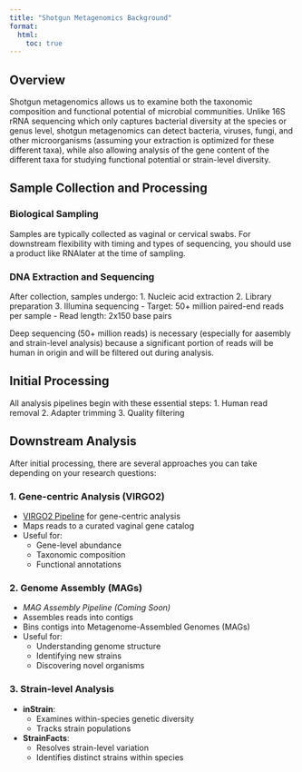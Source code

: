 ```yaml
---
title: "Shotgun Metagenomics Background"
format:
  html:
    toc: true
---
```


## Overview

Shotgun metagenomics allows us to examine both the taxonomic composition and functional potential of microbial communities. Unlike 16S rRNA sequencing which only captures bacterial diversity at the species or genus level, shotgun metagenomics can detect bacteria, viruses, fungi, and other microorganisms (assuming your extraction is optimized for these different taxa), while also allowing analysis of the gene content of the different taxa for studying functional potential or strain-level diversity.

## Sample Collection and Processing

### Biological Sampling

Samples are typically collected as vaginal or cervical swabs. For downstream flexibility with timing and types of sequencing, you should use a product like RNAlater at the time of sampling.

### DNA Extraction and Sequencing
After collection, samples undergo:
1. Nucleic acid extraction
2. Library preparation
3. Illumina sequencing
   - Target: 50+ million paired-end reads per sample
   - Read length: 2x150 base pairs
   
::: {.callout-note}
Deep sequencing (50+ million reads) is necessary (especially for aasembly and strain-level analysis) because a significant portion of reads will be human in origin and will be filtered out during analysis.
:::


## Initial Processing
All analysis pipelines begin with these essential steps:
1. Human read removal
2. Adapter trimming
3. Quality filtering

## Downstream Analysis

After initial processing, there are several approaches you can take depending on your research questions:

### 1. Gene-centric Analysis (VIRGO2)
- [VIRGO2 Pipeline](../virgo2/index.qmd) for gene-centric analysis
- Maps reads to a curated vaginal gene catalog
- Useful for:
  - Gene-level abundance
  - Taxonomic composition
  - Functional annotations

### 2. Genome Assembly (MAGs)
- *MAG Assembly Pipeline (Coming Soon)*
- Assembles reads into contigs
- Bins contigs into Metagenome-Assembled Genomes (MAGs)
- Useful for:
  - Understanding genome structure
  - Identifying new strains
  - Discovering novel organisms

### 3. Strain-level Analysis
- **inStrain**:
  - Examines within-species genetic diversity
  - Tracks strain populations
- **StrainFacts**:
  - Resolves strain-level variation
  - Identifies distinct strains within species
